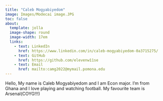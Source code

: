 ```yaml
---
title: "Caleb Mogyabiyedom"
image: Images/Modecai image.JPG
toc: false
about:
  template: jolla
  image-shape: round
  image-width: 17em
  links:
    - text: LinkedIn
      href: https://www.linkedin.com/in/caleb-mogyabiyedom-0a3715275/
    - text: GitHub
      href: https://github.com/elevenw11se
    - text: Email
      href: mailto:camg2022@mymail.pomona.edu
---
```

Hello,
My name is Caleb Mogyabiyedom and I am Econ major. I'm from Ghana and I love playing and watching football. My favourite team is Arsenal(COYG!!!)




